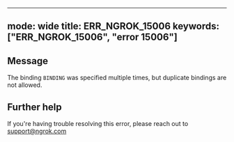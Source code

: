 
---
mode: wide
title: ERR_NGROK_15006
keywords: ["ERR_NGROK_15006", "error 15006"]
---

## Message
The binding `BINDING` was specified multiple times, but duplicate bindings are not allowed.




## Further help
If you're having trouble resolving this error, please reach out to [support@ngrok.com](mailto:support@ngrok.com?subject=Help%20with%20ERR_NGROK_15006)

